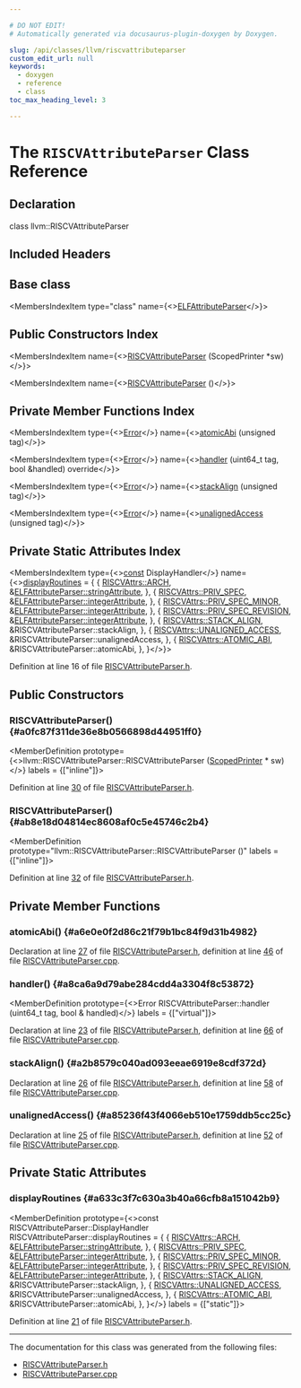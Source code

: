 ```yaml
---

# DO NOT EDIT!
# Automatically generated via docusaurus-plugin-doxygen by Doxygen.

slug: /api/classes/llvm/riscvattributeparser
custom_edit_url: null
keywords:
  - doxygen
  - reference
  - class
toc_max_heading_level: 3

---
```





# The `RISCVAttributeParser` Class Reference

<DoxygenPage pluginConfig={pluginConfig}>



## Declaration

<CodeBlock>class llvm::RISCVAttributeParser</CodeBlock>

## Included Headers

<IncludesList>
<IncludesListItem
  filePath="llvm/Support/RISCVAttributeParser.h"
  permalink="/docs/api/files/include/include/llvm/include/llvm/support/riscvattributeparser-h"
  isLocal="true" />
</IncludesList>

## Base class

<MembersIndex>

<MembersIndexItem
  type="class"
  name={<><a href="/docs/api/classes/llvm/elfattributeparser">ELFAttributeParser</a></>}>
</MembersIndexItem>

</MembersIndex>

## Public Constructors Index

<MembersIndex>

<MembersIndexItem
  name={<><a href="#a0fc87f311de36e8b0566898d44951ff0">RISCVAttributeParser</a> (ScopedPrinter &#42;sw)</>}>
</MembersIndexItem>

<MembersIndexItem
  name={<><a href="#ab8e18d04814ec8608af0c5e45746c2b4">RISCVAttributeParser</a> ()</>}>
</MembersIndexItem>

</MembersIndex>

## Private Member Functions Index

<MembersIndex>

<MembersIndexItem
  type={<><a href="/docs/api/classes/llvm/error">Error</a></>}
  name={<><a href="#a6e0e0f2d86c21f79b1bc84f9d31b4982">atomicAbi</a> (unsigned tag)</>}>
</MembersIndexItem>

<MembersIndexItem
  type={<><a href="/docs/api/classes/llvm/error">Error</a></>}
  name={<><a href="#a8ca6a9d79abe284cdd4a3304f8c53872">handler</a> (uint64&#95;t tag, bool &amp;handled) override</>}>
</MembersIndexItem>

<MembersIndexItem
  type={<><a href="/docs/api/classes/llvm/error">Error</a></>}
  name={<><a href="#a2b8579c040ad093eeae6919e8cdf372d">stackAlign</a> (unsigned tag)</>}>
</MembersIndexItem>

<MembersIndexItem
  type={<><a href="/docs/api/classes/llvm/error">Error</a></>}
  name={<><a href="#a85236f43f4066eb510e1759ddb5cc25c">unalignedAccess</a> (unsigned tag)</>}>
</MembersIndexItem>

</MembersIndex>

## Private Static Attributes Index

<MembersIndex>

<MembersIndexItem
  type={<><a href="/docs/api/files/lib/lib/target/lib/target/aarch64/aarch64promoteconstant-cpp/#a90f8350fecae261c25be85d38b451bff">const</a> DisplayHandler</>}
  name={<><a href="#a633c3f7c630a3b40a66cfb8a151042b9">displayRoutines</a> = &#123;
        &#123;
            <a href="/docs/api/namespaces/llvm/riscvattrs/#ac0e6d65dbd5acd98356e49a2ea9c4e72a0100b4efc71f09c9d6a16d6f32ff9daa">RISCVAttrs::ARCH</a>,
            &amp;<a href="/docs/api/classes/llvm/elfattributeparser/#a8125ecaffe4cb18a746e29ec30bc74c5">ELFAttributeParser::stringAttribute</a>,
        &#125;,
        &#123;
            <a href="/docs/api/namespaces/llvm/riscvattrs/#ac0e6d65dbd5acd98356e49a2ea9c4e72a8f3410f163016d35c79393fb044ed47b">RISCVAttrs::PRIV&#95;SPEC</a>,
            &amp;<a href="/docs/api/classes/llvm/elfattributeparser/#a3e050c88f97b0583ca8a9ccb9df7f9af">ELFAttributeParser::integerAttribute</a>,
        &#125;,
        &#123;
            <a href="/docs/api/namespaces/llvm/riscvattrs/#ac0e6d65dbd5acd98356e49a2ea9c4e72a042be5b3857670a0e3e0dace53a79601">RISCVAttrs::PRIV&#95;SPEC&#95;MINOR</a>,
            &amp;<a href="/docs/api/classes/llvm/elfattributeparser/#a3e050c88f97b0583ca8a9ccb9df7f9af">ELFAttributeParser::integerAttribute</a>,
        &#125;,
        &#123;
            <a href="/docs/api/namespaces/llvm/riscvattrs/#ac0e6d65dbd5acd98356e49a2ea9c4e72af86ac73473544636443d9eb261b81911">RISCVAttrs::PRIV&#95;SPEC&#95;REVISION</a>,
            &amp;<a href="/docs/api/classes/llvm/elfattributeparser/#a3e050c88f97b0583ca8a9ccb9df7f9af">ELFAttributeParser::integerAttribute</a>,
        &#125;,
        &#123;
            <a href="/docs/api/namespaces/llvm/riscvattrs/#ac0e6d65dbd5acd98356e49a2ea9c4e72a35adc9b32c5d6aafb557089b94f65405">RISCVAttrs::STACK&#95;ALIGN</a>,
            &amp;RISCVAttributeParser::stackAlign,
        &#125;,
        &#123;
            <a href="/docs/api/namespaces/llvm/riscvattrs/#ac0e6d65dbd5acd98356e49a2ea9c4e72ace72d01296c55f4885fbdefb87892871">RISCVAttrs::UNALIGNED&#95;ACCESS</a>,
            &amp;RISCVAttributeParser::unalignedAccess,
        &#125;,
        &#123;
            <a href="/docs/api/namespaces/llvm/riscvattrs/#ac0e6d65dbd5acd98356e49a2ea9c4e72a4794d2bd27775559be203df4503d3880">RISCVAttrs::ATOMIC&#95;ABI</a>,
            &amp;RISCVAttributeParser::atomicAbi,
        &#125;,
&#125;</>}>
</MembersIndexItem>

</MembersIndex>


Definition at line 16 of file <a href="/docs/api/files/include/include/llvm/include/llvm/support/riscvattributeparser-h">RISCVAttributeParser.h</a>.

<SectionDefinition>

## Public Constructors

### RISCVAttributeParser() {#a0fc87f311de36e8b0566898d44951ff0}

<MemberDefinition
  prototype={<>llvm::RISCVAttributeParser::RISCVAttributeParser (<a href="/docs/api/classes/llvm/scopedprinter">ScopedPrinter</a> &#42; sw)</>}
  labels = {["inline"]}>

Definition at line <a href="/docs/api/files/include/include/llvm/include/llvm/support/riscvattributeparser-h/#l00030">30</a> of file <a href="/docs/api/files/include/include/llvm/include/llvm/support/riscvattributeparser-h">RISCVAttributeParser.h</a>.
</MemberDefinition>

### RISCVAttributeParser() {#ab8e18d04814ec8608af0c5e45746c2b4}

<MemberDefinition
  prototype="llvm::RISCVAttributeParser::RISCVAttributeParser ()"
  labels = {["inline"]}>

Definition at line <a href="/docs/api/files/include/include/llvm/include/llvm/support/riscvattributeparser-h/#l00032">32</a> of file <a href="/docs/api/files/include/include/llvm/include/llvm/support/riscvattributeparser-h">RISCVAttributeParser.h</a>.
</MemberDefinition>

</SectionDefinition>

<SectionDefinition>

## Private Member Functions

### atomicAbi() {#a6e0e0f2d86c21f79b1bc84f9d31b4982}

<MemberDefinition
  prototype="Error RISCVAttributeParser::atomicAbi (unsigned tag)">

Declaration at line <a href="/docs/api/files/include/include/llvm/include/llvm/support/riscvattributeparser-h/#l00027">27</a> of file <a href="/docs/api/files/include/include/llvm/include/llvm/support/riscvattributeparser-h">RISCVAttributeParser.h</a>, definition at line <a href="/docs/api/files/lib/lib/support/riscvattributeparser-cpp/#l00046">46</a> of file <a href="/docs/api/files/lib/lib/support/riscvattributeparser-cpp">RISCVAttributeParser.cpp</a>.
</MemberDefinition>

### handler() {#a8ca6a9d79abe284cdd4a3304f8c53872}

<MemberDefinition
  prototype={<>Error RISCVAttributeParser::handler (uint64&#95;t tag, bool &amp; handled)</>}
  labels = {["virtual"]}>

Declaration at line <a href="/docs/api/files/include/include/llvm/include/llvm/support/riscvattributeparser-h/#l00023">23</a> of file <a href="/docs/api/files/include/include/llvm/include/llvm/support/riscvattributeparser-h">RISCVAttributeParser.h</a>, definition at line <a href="/docs/api/files/lib/lib/support/riscvattributeparser-cpp/#l00066">66</a> of file <a href="/docs/api/files/lib/lib/support/riscvattributeparser-cpp">RISCVAttributeParser.cpp</a>.
</MemberDefinition>

### stackAlign() {#a2b8579c040ad093eeae6919e8cdf372d}

<MemberDefinition
  prototype="Error RISCVAttributeParser::stackAlign (unsigned tag)">

Declaration at line <a href="/docs/api/files/include/include/llvm/include/llvm/support/riscvattributeparser-h/#l00026">26</a> of file <a href="/docs/api/files/include/include/llvm/include/llvm/support/riscvattributeparser-h">RISCVAttributeParser.h</a>, definition at line <a href="/docs/api/files/lib/lib/support/riscvattributeparser-cpp/#l00058">58</a> of file <a href="/docs/api/files/lib/lib/support/riscvattributeparser-cpp">RISCVAttributeParser.cpp</a>.
</MemberDefinition>

### unalignedAccess() {#a85236f43f4066eb510e1759ddb5cc25c}

<MemberDefinition
  prototype="Error RISCVAttributeParser::unalignedAccess (unsigned tag)">

Declaration at line <a href="/docs/api/files/include/include/llvm/include/llvm/support/riscvattributeparser-h/#l00025">25</a> of file <a href="/docs/api/files/include/include/llvm/include/llvm/support/riscvattributeparser-h">RISCVAttributeParser.h</a>, definition at line <a href="/docs/api/files/lib/lib/support/riscvattributeparser-cpp/#l00052">52</a> of file <a href="/docs/api/files/lib/lib/support/riscvattributeparser-cpp">RISCVAttributeParser.cpp</a>.
</MemberDefinition>

</SectionDefinition>

<SectionDefinition>

## Private Static Attributes

### displayRoutines {#a633c3f7c630a3b40a66cfb8a151042b9}

<MemberDefinition
  prototype={<>const RISCVAttributeParser::DisplayHandler RISCVAttributeParser::displayRoutines = &#123;
        &#123;
            <a href="/docs/api/namespaces/llvm/riscvattrs/#ac0e6d65dbd5acd98356e49a2ea9c4e72a0100b4efc71f09c9d6a16d6f32ff9daa">RISCVAttrs::ARCH</a>,
            &amp;<a href="/docs/api/classes/llvm/elfattributeparser/#a8125ecaffe4cb18a746e29ec30bc74c5">ELFAttributeParser::stringAttribute</a>,
        &#125;,
        &#123;
            <a href="/docs/api/namespaces/llvm/riscvattrs/#ac0e6d65dbd5acd98356e49a2ea9c4e72a8f3410f163016d35c79393fb044ed47b">RISCVAttrs::PRIV&#95;SPEC</a>,
            &amp;<a href="/docs/api/classes/llvm/elfattributeparser/#a3e050c88f97b0583ca8a9ccb9df7f9af">ELFAttributeParser::integerAttribute</a>,
        &#125;,
        &#123;
            <a href="/docs/api/namespaces/llvm/riscvattrs/#ac0e6d65dbd5acd98356e49a2ea9c4e72a042be5b3857670a0e3e0dace53a79601">RISCVAttrs::PRIV&#95;SPEC&#95;MINOR</a>,
            &amp;<a href="/docs/api/classes/llvm/elfattributeparser/#a3e050c88f97b0583ca8a9ccb9df7f9af">ELFAttributeParser::integerAttribute</a>,
        &#125;,
        &#123;
            <a href="/docs/api/namespaces/llvm/riscvattrs/#ac0e6d65dbd5acd98356e49a2ea9c4e72af86ac73473544636443d9eb261b81911">RISCVAttrs::PRIV&#95;SPEC&#95;REVISION</a>,
            &amp;<a href="/docs/api/classes/llvm/elfattributeparser/#a3e050c88f97b0583ca8a9ccb9df7f9af">ELFAttributeParser::integerAttribute</a>,
        &#125;,
        &#123;
            <a href="/docs/api/namespaces/llvm/riscvattrs/#ac0e6d65dbd5acd98356e49a2ea9c4e72a35adc9b32c5d6aafb557089b94f65405">RISCVAttrs::STACK&#95;ALIGN</a>,
            &amp;RISCVAttributeParser::stackAlign,
        &#125;,
        &#123;
            <a href="/docs/api/namespaces/llvm/riscvattrs/#ac0e6d65dbd5acd98356e49a2ea9c4e72ace72d01296c55f4885fbdefb87892871">RISCVAttrs::UNALIGNED&#95;ACCESS</a>,
            &amp;RISCVAttributeParser::unalignedAccess,
        &#125;,
        &#123;
            <a href="/docs/api/namespaces/llvm/riscvattrs/#ac0e6d65dbd5acd98356e49a2ea9c4e72a4794d2bd27775559be203df4503d3880">RISCVAttrs::ATOMIC&#95;ABI</a>,
            &amp;RISCVAttributeParser::atomicAbi,
        &#125;,
&#125;</>}
  labels = {["static"]}>

Definition at line <a href="/docs/api/files/include/include/llvm/include/llvm/support/riscvattributeparser-h/#l00021">21</a> of file <a href="/docs/api/files/include/include/llvm/include/llvm/support/riscvattributeparser-h">RISCVAttributeParser.h</a>.
</MemberDefinition>

</SectionDefinition>

<hr/>

The documentation for this class was generated from the following files:

<ul>
<li><a href="/docs/api/files/include/include/llvm/include/llvm/support/riscvattributeparser-h">RISCVAttributeParser.h</a></li>
<li><a href="/docs/api/files/lib/lib/support/riscvattributeparser-cpp">RISCVAttributeParser.cpp</a></li>
</ul>

</DoxygenPage>
